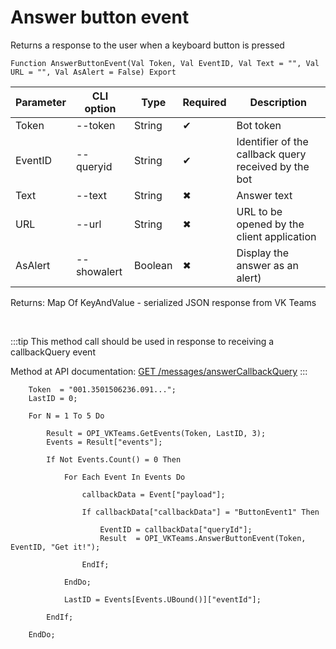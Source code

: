 ﻿---
sidebar_position: 11
---


# Answer button event
 Returns a response to the user when a keyboard button is pressed



`Function AnswerButtonEvent(Val Token, Val EventID, Val Text = "", Val URL = "", Val AsAlert = False) Export`

  | Parameter | CLI option | Type | Required | Description |
  |-|-|-|-|-|
  | Token | --token | String | &#x2714; | Bot token |
  | EventID | --queryid | String | &#x2714; | Identifier of the callback query received by the bot |
  | Text | --text | String | &#x2716; | Answer text |
  | URL | --url | String | &#x2716; | URL to be opened by the client application |
  | AsAlert | --showalert | Boolean | &#x2716; | Display the answer as an alert) |

  
  Returns:  Map Of KeyAndValue - serialized JSON response from VK Teams

<br/>

:::tip
This method call should be used in response to receiving a callbackQuery event

 Method at API documentation: [GET /messages/answerCallbackQuery](https://teams.vk.com/botapi/#/messages/get_messages_answerCallbackQuery)
:::
<br/>


```bsl title="1C:Enterprise/OneScript code example"
    Token  = "001.3501506236.091...";
    LastID = 0;

    For N = 1 To 5 Do

        Result = OPI_VKTeams.GetEvents(Token, LastID, 3);
        Events = Result["events"];

        If Not Events.Count() = 0 Then

            For Each Event In Events Do

                callbackData = Event["payload"];

                If callbackData["callbackData"] = "ButtonEvent1" Then

                    EventID = callbackData["queryId"];
                    Result  = OPI_VKTeams.AnswerButtonEvent(Token, EventID, "Get it!");

                EndIf;

            EndDo;

            LastID = Events[Events.UBound()]["eventId"];

        EndIf;

    EndDo;
```
 




